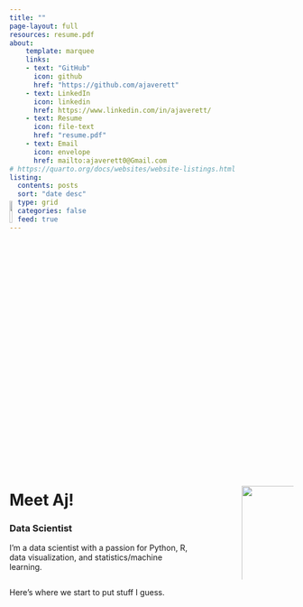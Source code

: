 ```yaml
---
title: ""
page-layout: full
resources: resume.pdf
about: 
    template: marquee
    links: 
    - text: "GitHub"
      icon: github
      href: "https://github.com/ajaverett"
    - text: LinkedIn
      icon: linkedin
      href: https://www.linkedin.com/in/ajaverett/
    - text: Resume
      icon: file-text
      href: "resume.pdf"
    - text: Email
      icon: envelope
      href: mailto:ajaverett0@Gmail.com
# https://quarto.org/docs/websites/website-listings.html
listing:
  contents: posts
  sort: "date desc"
  type: grid
  categories: false
  feed: true
---
```


<!-- HERO SECTION -->
::: {.column-screen}
![](images/bg_hero.png){style="transform: translateY(-5em); height: 10% !important;"}
:::


<!-- ME SECTION -->
:::: columns

<!-- COL1 -->
::: {.column width="70%"}

# Meet Aj!

### Data Scientist

I'm a data scientist with a passion for Python, R, data visualization, and statistics/machine learning. 

:::

<!-- COL 2 (SPACE) -->
::: {.column width="10%"}

:::

<!-- COL 3 -->
::: {.column width="20%"}

<br> ![](images/portrait.png){width="130%"}

:::

::::

Here's where we start to put stuff I guess.


<br><br>